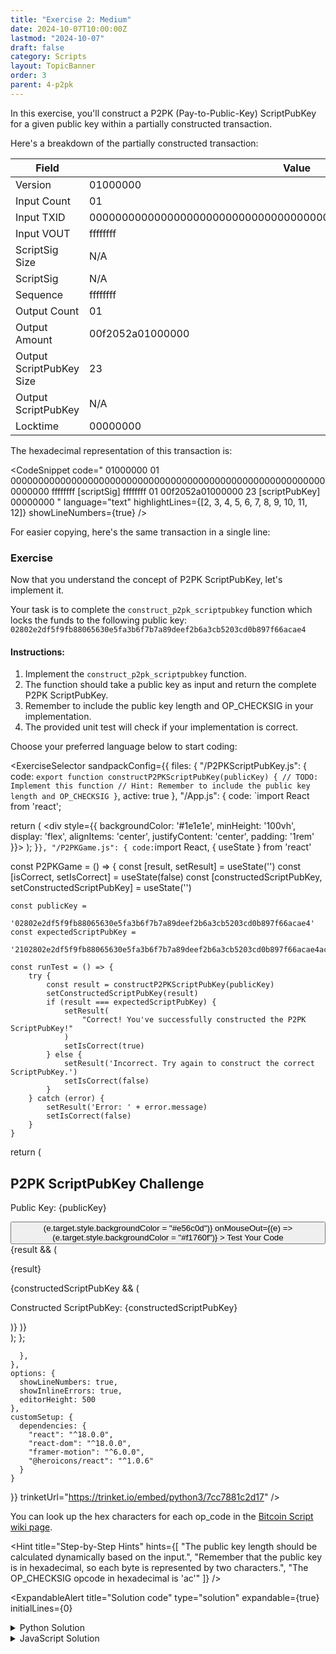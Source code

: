 ```yaml
---
title: "Exercise 2: Medium"
date: 2024-10-07T10:00:00Z
lastmod: "2024-10-07"
draft: false
category: Scripts
layout: TopicBanner
order: 3
parent: 4-p2pk
---
```


In this exercise, you'll construct a P2PK (Pay-to-Public-Key) ScriptPubKey
for a given public key within a partially constructed transaction.

Here's a breakdown of the partially constructed transaction:

<div className="overflow-x-auto">
    <table className="min-w-full">
        <thead>
            <tr>
                <th className="px-4 py-2">Field</th>
                <th className="px-4 py-2">Value</th>
            </tr>
        </thead>
        <tbody>
            <tr>
                <td className="border px-4 py-2">Version</td>
                <td className="border px-4 py-2 break-all">01000000</td>
            </tr>
            <tr>
                <td className="border px-4 py-2">Input Count</td>
                <td className="border px-4 py-2 break-all">01</td>
            </tr>
            <tr>
                <td className="border px-4 py-2">Input TXID</td>
                <td className="border px-4 py-2 break-all">
                    0000000000000000000000000000000000000000000000000000000000000000
                </td>
            </tr>
            <tr>
                <td className="border px-4 py-2">Input VOUT</td>
                <td className="border px-4 py-2 break-all">ffffffff</td>
            </tr>
            <tr>
                <td className="border px-4 py-2">ScriptSig Size</td>
                <td className="border px-4 py-2 break-all">N/A</td>
            </tr>
            <tr>
                <td className="border px-4 py-2">ScriptSig</td>
                <td className="border px-4 py-2 break-all">N/A</td>
            </tr>
            <tr>
                <td className="border px-4 py-2">Sequence</td>
                <td className="border px-4 py-2 break-all">ffffffff</td>
            </tr>
            <tr>
                <td className="border px-4 py-2">Output Count</td>
                <td className="border px-4 py-2 break-all">01</td>
            </tr>
            <tr>
                <td className="border px-4 py-2">Output Amount</td>
                <td className="border px-4 py-2 break-all">00f2052a01000000</td>
            </tr>
            <tr>
                <td className="border px-4 py-2">Output ScriptPubKey Size</td>
                <td className="border px-4 py-2 break-all">23</td>
            </tr>
            <tr>
                <td className="border px-4 py-2">Output ScriptPubKey</td>
                <td className="border px-4 py-2 break-all">N/A</td>
            </tr>
            <tr>
                <td className="border px-4 py-2">Locktime</td>
                <td className="border px-4 py-2 break-all">00000000</td>
            </tr>
        </tbody>
    </table>
</div>

The hexadecimal representation of this transaction is:

<CodeSnippet
    code="
  01000000
  01
  0000000000000000000000000000000000000000000000000000000000000000
  ffffffff
  [scriptSig]
  ffffffff
  01
  00f2052a01000000
  23
  [scriptPubKey]
  00000000
  "
    language="text"
    highlightLines={[2, 3, 4, 5, 6, 7, 8, 9, 10, 11, 12]}
    showLineNumbers={true}
/>

For easier copying, here's the same transaction in a single line:

<CodeSnippet
    code="01000000010000000000000000000000000000000000000000000000000000000000000000ffffffff-[scriptSig]-ffffffff0100f2052a0100000023-[scriptPubKey]-00000000"
    language="text"
    showLineNumbers={true}
/>

### Exercise

Now that you understand the concept of P2PK ScriptPubKey, let's implement it.

Your task is to complete the `construct_p2pk_scriptpubkey` function which locks the funds to the following public key: `02802e2df5f9fb88065630e5fa3b6f7b7a89deef2b6a3cb5203cd0b897f66acae4`

#### Instructions:

1. Implement the `construct_p2pk_scriptpubkey` function.
2. The function should take a public key as input and return the complete P2PK ScriptPubKey.
3. Remember to include the public key length and OP_CHECKSIG in your implementation.
4. The provided unit test will check if your implementation is correct.

Choose your preferred language below to start coding:

<ExerciseSelector
  sandpackConfig={{
    files: {
      "/P2PKScriptPubKey.js": {
        code: `export function constructP2PKScriptPubKey(publicKey) {
  // TODO: Implement this function
  // Hint: Remember to include the public key length and OP_CHECKSIG
}`,
        active: true
      },
      "/App.js": {
        code: `import React from 'react';

  return (
    <div style={{ backgroundColor: '#1e1e1e', minHeight: '100vh', display: 'flex', alignItems: 'center', justifyContent: 'center', padding: '1rem' }}>
      <P2PKGame />
    </div>
  );
}`
      },
      "/P2PKGame.js": {
        code: `import React, { useState } from 'react'

const P2PKGame = () => {
const [result, setResult] = useState('')
const [isCorrect, setIsCorrect] = useState(false)
const [constructedScriptPubKey, setConstructedScriptPubKey] = useState('')

    const publicKey =
    	'02802e2df5f9fb88065630e5fa3b6f7b7a89deef2b6a3cb5203cd0b897f66acae4'
    const expectedScriptPubKey =
    	'2102802e2df5f9fb88065630e5fa3b6f7b7a89deef2b6a3cb5203cd0b897f66acae4ac'

    const runTest = () => {
    	try {
    		const result = constructP2PKScriptPubKey(publicKey)
    		setConstructedScriptPubKey(result)
    		if (result === expectedScriptPubKey) {
    			setResult(
    				"Correct! You've successfully constructed the P2PK ScriptPubKey!"
    			)
    			setIsCorrect(true)
    		} else {
    			setResult('Incorrect. Try again to construct the correct ScriptPubKey.')
    			setIsCorrect(false)
    		}
    	} catch (error) {
    		setResult('Error: ' + error.message)
    		setIsCorrect(false)
    	}
    }

return (

<div
    style={{
        maxWidth: "28rem",
        width: "100%",
        backgroundColor: "#252526",
        padding: "1.5rem",
        borderRadius: "0.5rem",
        boxShadow: "0 4px 6px rgba(0, 0, 0, 0.1)"
    }}
>
    <h2
        style={{
            fontSize: "1.5rem",
            fontWeight: "bold",
            marginBottom: "1rem",
            color: "#d4d4d4",
            textAlign: "center"
        }}
    >
        P2PK ScriptPubKey Challenge
    </h2>
    <div style={{ marginBottom: "1rem" }}>
        <p
            style={{
                fontFamily: "monospace",
                fontSize: "0.875rem",
                wordBreak: "break-all",
                marginTop: "0.5rem",
                color: "#d4d4d4"
            }}
        >
            Public Key: {publicKey}
        </p>
    </div>
    <motion.div
        style={{
            display: "flex",
            justifyContent: "center",
            marginBottom: "1rem"
        }}
        animate={{ rotate: isCorrect ? [0, 10, -10, 0] : 0 }}
        transition={{ duration: 0.5 }}
    >
        <LockClosedIcon
            style={{
                width: "3rem",
                height: "3rem",
                color: isCorrect ? "#689f38" : "#f1760f"
            }}
        />
    </motion.div>
    <button
        onClick={runTest}
        style={{
            width: "100%",
            padding: "0.5rem 1rem",
            backgroundColor: "#f1760f",
            color: "#ffffff",
            border: "none",
            borderRadius: "0.25rem",
            cursor: "pointer",
            transition: "background-color 0.2s"
        }}
        onMouseOver={(e) => (e.target.style.backgroundColor = "#e56c0d")}
        onMouseOut={(e) => (e.target.style.backgroundColor = "#f1760f")}
    >
        Test Your Code
    </button>
    <AnimatePresence>
        {result && (
            <motion.div
                initial={{ opacity: 0, y: -10 }}
                animate={{ opacity: 1, y: 0 }}
                exit={{ opacity: 0, y: 10 }}
                style={{
                    marginTop: "1rem",
                    textAlign: "center"
                }}
            >
                <p style={{ color: isCorrect ? "#689f38" : "#d32f2f" }}>
                    {result}
                </p>
                {constructedScriptPubKey && (
                    <p
                        style={{
                            fontFamily: "monospace",
                            fontSize: "0.875rem",
                            wordBreak: "break-all",
                            marginTop: "0.5rem",
                            color: "#d4d4d4",
                            backgroundColor: "#3c3c3c",
                            padding: "0.5rem",
                            borderRadius: "0.25rem"
                        }}
                    >
                        Constructed ScriptPubKey: {constructedScriptPubKey}
                    </p>
                )}
            </motion.div>
        )}
    </AnimatePresence>
</div>
); };

      },
    },
    options: {
      showLineNumbers: true,
      showInlineErrors: true,
      editorHeight: 500
    },
    customSetup: {
      dependencies: {
        "react": "^18.0.0",
        "react-dom": "^18.0.0",
        "framer-motion": "^6.0.0",
        "@heroicons/react": "^1.0.6"
      }
    }
  }}
  trinketUrl="https://trinket.io/embed/python3/7cc7881c2d17"
/>

You can look up the hex characters for each op_code in the [Bitcoin Script wiki page](https://en.bitcoin.it/wiki/Script).

<Hint
    title="Step-by-Step Hints"
    hints={[
        "The public key length should be calculated dynamically based on the input.",
        "Remember that the public key is in hexadecimal, so each byte is represented by two characters.",
        "The OP_CHECKSIG opcode in hexadecimal is 'ac'"
    ]}
/>

<ExpandableAlert
  title="Solution code"
  type="solution"
  expandable={true}
  initialLines={0}
>
  <details>
    <summary>Python Solution</summary>
    ```python
    def construct_p2pk_scriptpubkey(public_key: str) -> str:
        key_length = format(len(public_key) // 2, '02x')
        op_checksig = 'ac'
        scriptpubkey = key_length + public_key + op_checksig
        return scriptpubkey
    ```
  </details>

  <details>
    <summary>JavaScript Solution</summary>
    ```javascript
    export function constructP2PKScriptPubKey(publicKey) {
        const keyLength = (publicKey.length / 2).toString(16).padStart(2, '0');
        const opCheckSig = 'ac';
        return keyLength + publicKey + opCheckSig;
    }
    ```
  </details>
</ExpandableAlert>
